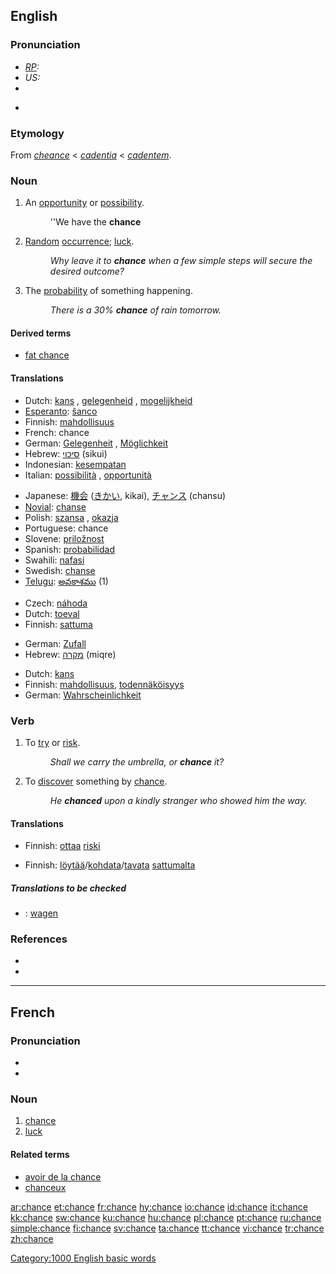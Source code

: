 {{see|Chance}}
==English==

{{rank|filled|visit|follow|639|chance|happened|broken|trouble}}

===Pronunciation===
* ''[[RP]]:'' {{IPA|/tʃɑːns/}}
* ''US:'' {{IPA|/tʃæns/}}
* {{audio|en-uk-chance.ogg|Audio (UK)}}
* {{audio|en-us-chance.ogg|Audio (US)}}
*:{{rhymes|ɑːns}}

===Etymology===
From {{OF.}} ''[[cheance]]'' < {{VL.}} ''[[cadentia]]'' < {{L.}} ''[[cadentem]]''.

===Noun===
{{en-noun}}

# {{countable}} An [[opportunity]] or [[possibility]].
#:''We have the '''chance'''
# {{uncountable}} [[Random]] [[occurrence]]; [[luck]].
#:''Why leave it to '''chance''' when a few simple steps will secure the desired outcome?''
# {{countable}} The [[probability]] of something happening.
#:''There is a 30% '''chance''' of rain tomorrow.''

====Derived terms====
*[[fat chance]]

====Translations====
{{trans-top|an opportunity or possibility}}
*Dutch: [[kans]] {{f}}, [[gelegenheid]] {{f}}, [[mogelijkheid]] {{f}}
*[[Esperanto]]: [[ŝanco]]
*Finnish: [[mahdollisuus]]
*French: chance {{f}}
*German: [[Gelegenheit]] {{f}}, [[Möglichkeit]] {{f}}
*Hebrew: [[סיכוי]] (sikui) {{m}}
*Indonesian: [[sempat|kesempatan]]
*Italian: [[possibilità]] {{f}}, [[opportunità]] {{f}}
{{trans-mid}}
*Japanese: [[機会]] ([[きかい]], kikai), [[チャンス]] (chansu)
*[[Novial]]: [[chanse]]
*Polish: [[szansa]] {{f}}, [[okazja]] {{f}}
*Portuguese: chance {{f}}
*Slovene: [[priložnost]] {{f}}
*Spanish: [[probabilidad]] {{f}}
*Swahili: [[nafasi]]
*Swedish: [[chanse]]
*[[Telugu]]: [[అవకాశము]] (1)
{{trans-bottom}}

{{trans-top|random occurrence}}
*Czech: [[náhoda]] {{f}}
*Dutch: [[toeval]] {{n}}
*Finnish: [[sattuma]]
{{trans-mid}}
*German: [[Zufall]] {{m}}
*Hebrew: [[מקרה]] (miqre) {{m}}
{{trans-bottom}}

{{trans-top|probability of sthg happening}}
*Dutch: [[kans]] {{f}}
*Finnish: [[mahdollisuus]], [[todennäköisyys]]
*German: [[Wahrscheinlichkeit]] {{f}}
{{trans-mid}}
{{trans-bottom}}

===Verb===
{{en-verb|chanc|ing}}

# To [[try]] or [[risk]].
#:''Shall we carry the umbrella, or '''chance''' it?''
# To [[discover]] something by [[chance]].
#:''He '''chanced''' upon a kindly stranger who showed him the way.''

====Translations====
{{trans-top|to try or risk}}
*Finnish: [[ottaa]] [[riski]]
{{trans-bottom}}

{{trans-top|to discover by chance}}
*Finnish: [[löytää]]/[[kohdata]]/[[tavata]] [[sattuma|sattumalta]]
{{trans-bottom}}

=====Translations to be checked=====
*{{ttbc|Dutch}}: [[wagen]] {{n}}

===References===
*{{R:Webster 1913}}
*{{R:Online Etymology Dictionary}}

[[Category:1000 English basic words]]

----

==French==

===Pronunciation===
*{{IPA|/ʃɑ̃s/}}
*{{audio|Fr-Chance-fr-Paris.ogg|Audio (FR)}}

===Noun===
{{fr-noun-reg|f}}

# [[chance]]
# [[luck]]

====Related terms====
* [[avoir de la chance]]
* [[chanceux]]

[[ar:chance]]
[[et:chance]]
[[fr:chance]]
[[hy:chance]]
[[io:chance]]
[[id:chance]]
[[it:chance]]
[[kk:chance]]
[[sw:chance]]
[[ku:chance]]
[[hu:chance]]
[[pl:chance]]
[[pt:chance]]
[[ru:chance]]
[[simple:chance]]
[[fi:chance]]
[[sv:chance]]
[[ta:chance]]
[[tt:chance]]
[[vi:chance]]
[[tr:chance]]
[[zh:chance]]